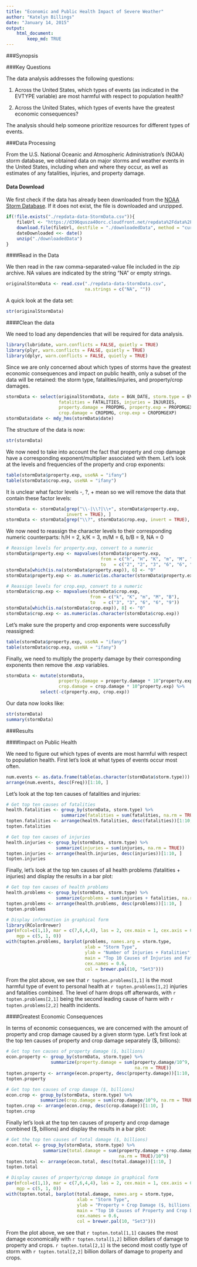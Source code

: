 ```yaml
---
title: "Economic and Public Health Impact of Severe Weather"
author: "Katelyn Billings"
date: "January 14, 2015"
output: 
    html_document:
        keep_md: TRUE
---
```


###Synopsis

###Key Questions

The data analysis addresses the following questions:

1. Across the United States, which types of events (as indicated in the EVTYPE 
variable) are most harmful with respect to population health?

2. Across the United States, which types of events have the greatest economic 
consequences?

The analysis should help someone prioritize resources for different types of 
events.

###Data Processing

From the U.S. National Oceanic and Atmospheric Administration's (NOAA) storm 
database, we obtained data on major storms and weather events in the United 
States, including when and where they occur, as well as estimates of any 
fatalities, injuries, and property damage.

#### Data Download

We first check if the data has already been downloaded from the 
[NOAA Storm Database](https://d396qusza40orc.cloudfront.net/repdata%2Fdata%2FStormData.csv.bz2).
If it does not exist, the file is downloaded and unzipped.

```r
if(!file.exists("./repdata-data-StormData.csv")){
    fileUrl <- "https://d396qusza40orc.cloudfront.net/repdata%2Fdata%2FStormData.csv.bz2"
    download.file(fileUrl, destfile = "./downloadedData", method = "curl")
    dateDownloaded <<- date()
    unzip("./downloadedData")
}
```


####Read in the Data

We then read in the raw comma-separated-value file included in the zip archive.
NA values are indicated by the string "NA" or empty strings.

```r
originalStormData <- read.csv("./repdata-data-StormData.csv", 
                              na.strings = c("NA", ""))
```

A quick look at the data set:

```r
str(originalStormData)
```

####Clean the data

We need to load any dependencies that will be required for data analysis.

```r
library(lubridate, warn.conflicts = FALSE, quietly = TRUE)
library(plyr, warn.conflicts = FALSE, quietly = TRUE)
library(dplyr, warn.conflicts = FALSE, quietly = TRUE)
```

Since we are only concerned about which types of storms have the greatest 
economic consequences and impact on public health, only a subset of the data 
will be retained: the storm type, fatalities/injuries, and property/crop damages.

```r

stormData <- select(originalStormData, date = BGN_DATE, storm.type = EVTYPE, 
                    fatalities = FATALITIES, injuries = INJURIES, 
                    property.damage = PROPDMG, property.exp = PROPDMGEXP, 
                    crop.damage = CROPDMG, crop.exp = CROPDMGEXP)
stormData$date <- mdy_hms(stormData$date)

```

The structure of the data is now:

```r
str(stormData)
```

We now need to take into account the fact that property and crop damage have a 
corresponding exponent/multiplier associated with them. Let's look at the levels
and frequencies of the property and crop exponents:

```r
table(stormData$property.exp, useNA = "ifany")
table(stormData$crop.exp, useNA = "ifany")
```

It is unclear what factor levels -, ?, + mean so we will remove the data that
contain these factor levels:

```r
stormData <- stormData[grep("\\-|\\?|\\+", stormData$property.exp, 
                       invert = TRUE), ]
stormData <- stormData[grep("\\?", stormData$crop.exp, invert = TRUE), ]
```

We now need to reassign the character levels to their corresponding numeric 
counterparts: h/H = 2, k/K = 3, m/M = 6, b/B = 9, NA = 0

```r
# Reassign levels for property.exp, convert to a numeric
stormData$property.exp <- mapvalues(stormData$property.exp, 
                                    from = c("h", "H", "K", "m", "M", "B"),
                                    to   = c("2", "2", "3", "6", "6", "9"))
stormData[which(is.na(stormData$property.exp)), 6] <- "0"
stormData$property.exp <- as.numeric(as.character(stormData$property.exp))

# Reassign levels for crop.exp, convert to a numeric
stormData$crop.exp <- mapvalues(stormData$crop.exp, 
                                from = c("k", "K", "m", "M", "B"),
                                to   = c("3", "3", "6", "6", "9"))
stormData[which(is.na(stormData$crop.exp)), 8] <- "0"
stormData$crop.exp <- as.numeric(as.character(stormData$crop.exp))
```

Let's make sure the property and crop exponents were successfully reassigned:

```r
table(stormData$property.exp, useNA = "ifany")
table(stormData$crop.exp, useNA = "ifany")
```

Finally, we need to multiply the property damage by their corresponding 
exponents then remove the .exp variables.

```r
stormData <- mutate(stormData, 
                    property.damage = property.damage * 10^property.exp,
                    crop.damage = crop.damage * 10^property.exp) %>%
             select(-c(property.exp, crop.exp))
```

Our data now looks like:

```r
str(stormData)
summary(stormData)
```

###Results

####Impact on Public Health

We need to figure out which types of events are most harmful with respect to 
population health. First let's look at what types of events occur most often.

```r
num.events <- as.data.frame(table(as.character(stormData$storm.type)))
arrange(num.events, desc(Freq))[1:10, ]
```

Let's look at the top ten causes of fatalities and injuries: 

```r
# Get top ten causes of fatalities
health.fatalities <- group_by(stormData, storm.type) %>%
                     summarize(fatalities = sum(fatalities, na.rm = TRUE))
topten.fatalities <- arrange(health.fatalities, desc(fatalities))[1:10, ]
topten.fatalities
```

```r
# Get top ten causes of injuries
health.injuries <- group_by(stormData, storm.type) %>%
                   summarize(injuries = sum(injuries, na.rm = TRUE))
topten.injuries <- arrange(health.injuries, desc(injuries))[1:10, ]
topten.injuries
```

Finally, let's look at the top ten causes of all health problems (fatalities +
injuries) and display the results in a bar plot:

```r
# Get top ten causes of health problems
health.problems <- group_by(stormData, storm.type) %>%
                   summarize(problems = sum(injuries + fatalities, na.rm = TRUE))
topten.problems <- arrange(health.problems, desc(problems))[1:10, ]
topten.problems
```

```r
# Display information in graphical form
library(RColorBrewer)
par(mfcol=c(1,1), mar = c(7,6,4,4), las = 2, cex.main = 1, cex.axis = 0.9,
    mgp = c(5, 1, 0))
with(topten.problems, barplot(problems, names.arg = storm.type,
                              xlab = "Storm Type",
                              ylab = "Number of Injuries + Fatalities",
                              main = "Top 10 Causes of Injuries and Fatalities Combined",
                              cex.names = 0.6,
                              col = brewer.pal(10, "Set3")))
```

From the plot above, we see that `r topten.problems[1,1]` is the most harmful
type of event to personal health at `r topten.problems[1,2]` injuries and 
fatalities combined. The level of harm drops off afterwards, with
`r topten.problems[2,1]` being the second leading cause of harm with 
`r topten.problems[2,2]` health incidents.


####Greatest Economic Consequences

In terms of economic consequences, we are concerned with the amount of property
and crop damage caused by a given storm type. Let's first look at the top ten 
causes of property and crop damage separately ($, billions):

```r
# Get top ten causes of property damage ($, billions)
econ.property <- group_by(stormData, storm.type) %>%
                 summarize(property.damage = sum(property.damage/10^9, 
                                                 na.rm = TRUE))
topten.property <- arrange(econ.property, desc(property.damage))[1:10, ]
topten.property
```

```r
# Get top ten causes of crop damage ($, billions)
econ.crop <- group_by(stormData, storm.type) %>%
             summarize(crop.damage = sum(crop.damage/10^9, na.rm = TRUE))
topten.crop <- arrange(econ.crop, desc(crop.damage))[1:10, ]
topten.crop
```

Finally let's look at the top ten causes of property and crop damage combined
($, billions) and display the results in a bar plot:

```r
# Get the top ten causes of total damage ($, billions)
econ.total <- group_by(stormData, storm.type) %>%
              summarize(total.damage = sum(property.damage + crop.damage, 
                                           na.rm = TRUE)/10^9)
topten.total <- arrange(econ.total, desc(total.damage))[1:10, ]
topten.total
```

```r
# Display causes of property/crop damage in graphical form
par(mfcol=c(1,1), mar = c(7,6,4,4), las = 2, cex.main = 1, cex.axis = 0.9, 
    mgp = c(5, 1, 0))
with(topten.total, barplot(total.damage, names.arg = storm.type,
                           xlab = "Storm Type",
                           ylab = "Property + Crop Damage ($, billions)",
                           main = "Top 10 Causes of Property and Crop Damage",
                           cex.names = 0.6,
                           col = brewer.pal(10, "Set3")))
```

From the plot above, we see that `r topten.total[1,1]` causes the most damage 
economically with `r topten.total[1,2]` billion dollars of damage to property
and crops. `r topten.total[2,1]` is the second most costly type of
storm with `r topten.total[2,2]` billion dollars of damage to property and
crops.